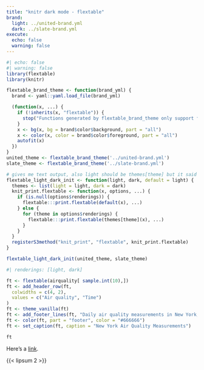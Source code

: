 ```yaml
---
title: "knitr dark mode - flextable"
brand:
  light: ../united-brand.yml
  dark: ../slate-brand.yml
execute:
  echo: false
  warning: false
---
```


```r
#| echo: false
#| warning: false
library(flextable)
library(knitr)

flextable_brand_theme <- function(brand_yml) {
  brand <- yaml::yaml.load_file(brand_yml)

  (function(x, ...) {
    if (!inherits(x, "flextable")) {
      stop("Functions generated by flextable_brand_theme only support flextable objects.")
    }
    x <- bg(x, bg = brand$color$background, part = "all")
    x <- color(x, color = brand$color$foreground, part = "all")
    autofit(x)
  })
}
united_theme <- flextable_brand_theme('../united-brand.yml')
slate_theme <- flextable_brand_theme('../slate-brand.yml')

# gives me text output, also light should be themes[theme] but it said that wasn't function
flextable_light_dark_init <- function(light, dark, default = light) {
  themes <- list(light = light, dark = dark)
  knit_print.flextable <- function(x, options, ...) {
    if (is.null(options$renderings)) {
      flextable:::print.flextable(default(x), ...)
    } else {
      for (theme in options$renderings) {
        flextable:::print.flextable(themes[theme](x), ...)
      }
    }
  }
  registerS3method("knit_print", "flextable", knit_print.flextable)
}

flextable_light_dark_init(united_theme, slate_theme)


```

```r
#| renderings: [light, dark]

ft <- flextable(airquality[ sample.int(10),])
ft <- add_header_row(ft,
  colwidths = c(4, 2),
  values = c("Air quality", "Time")
)
ft <- theme_vanilla(ft)
ft <- add_footer_lines(ft, "Daily air quality measurements in New York, May to September 1973.")
ft <- color(ft, part = "footer", color = "#666666")
ft <- set_caption(ft, caption = "New York Air Quality Measurements")

ft

```

Here's a [link](https://example.com).

{{< lipsum 2 >}}

